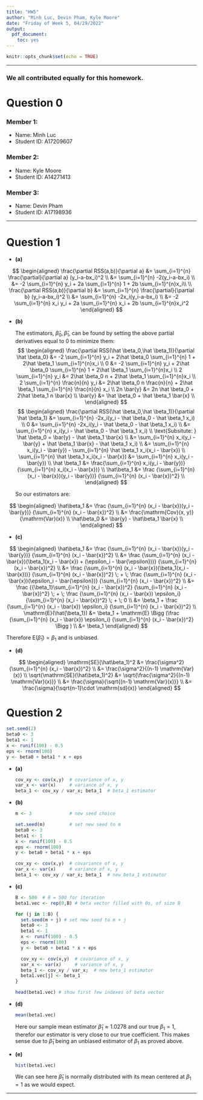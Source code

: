 ```yaml
---
title: "HW5"
author: "Minh Luc, Devin Pham, Kyle Moore"
date: "Friday of Week 5, 04/29/2022"
output: 
  pdf_document: 
    toc: yes
---
```


```r
knitr::opts_chunk$set(echo = TRUE)
```

***
### We all contributed equally for this homework.

# Question 0 

### Member 1: 
* Name: Minh Luc
* Student ID: A17209607

### Member 2: 

* Name: Kyle Moore
* Student ID: A14271413

### Member 3: 

* Name: Devin Pham
* Student ID: A17198936

***

\newpage

# Question 1

* **(a)**

$$
  \begin{aligned}
    \frac{\partial RSS(a,b)}{\partial a} &= \sum_{i=1}^{n} \frac{\partial}{\partial a} (y_i-a-bx_i)^2 \\
      &= \sum_{i=1}^{n} -2(y_i-a-bx_i) \\
      &= -2 \sum_{i=1}^{n} y_i + 2a \sum_{i=1}^{n} 1 + 2b \sum_{i=1}^{n}x_i\\
      \\
    \frac{\partial RSS(a,b)}{\partial b} &= \sum_{i=1}^{n} \frac{\partial}{\partial b} (y_i-a-bx_i)^2 \\
      &= \sum_{i=1}^{n} -2x_i(y_i-a-bx_i) \\
      &= -2 \sum_{i=1}^{n} x_i y_i + 2a \sum_{i=1}^{n} x_i + 2b \sum_{i=1}^{n}x_i^2
  \end{aligned}
$$

* **(b)**

  The estimators, $\hat\beta_0, \hat\beta_1$, can be found by setting the above partial derivatives equal to 0 to minimize them:
$$
  \begin{aligned}
    \frac{\partial RSS(\hat \beta_0,\hat \beta_1)}{\partial \hat \beta_0} &= -2 \sum_{i=1}^{n} y_i + 2\hat \beta_0 \sum_{i=1}^{n} 1 + 2\hat \beta_1 \sum_{i=1}^{n}x_i \\
      0 &= -2 \sum_{i=1}^{n} y_i + 2\hat \beta_0 \sum_{i=1}^{n} 1 + 2\hat \beta_1 \sum_{i=1}^{n}x_i \\
      2 \sum_{i=1}^{n} y_i &= 2\hat \beta_0 n + 2\hat \beta_1 \sum_{i=1}^{n}x_i \\
      2 \sum_{i=1}^{n} \frac{n}{n} y_i &= 2\hat \beta_0 n \frac{n}{n} + 2\hat \beta_1 \sum_{i=1}^{n} \frac{n}{n} x_i \\
      2n \bar{y} &= 2n \hat \beta_0 + 2\hat \beta_1 n \bar{x} \\
      \bar{y} &= \hat \beta_0 + \hat \beta_1 \bar{x} \\
  \end{aligned}
$$
$$
  \begin{aligned}
    \frac{\partial RSS(\hat \beta_0,\hat \beta_1)}{\partial \hat \beta_1} &= \sum_{i=1}^{n} -2x_i(y_i - \hat \beta_0 - \hat \beta_1 x_i) \\
    0 &= \sum_{i=1}^{n} -2x_i(y_i - \hat \beta_0 - \hat \beta_1 x_i) \\
      &= \sum_{i=1}^{n} x_i(y_i - \hat \beta_0 - \hat \beta_1 x_i) \\
    \text{Subsitute: } \hat \beta_0 = \bar{y} - \hat \beta_1 \bar{x} \\
      &= \sum_{i=1}^{n} x_i(y_i - \bar{y} + \hat \beta_1 \bar{x} - \hat \beta_1 x_i) \\
      &= \sum_{i=1}^{n} x_i(y_i - \bar{y}) - \sum_{i=1}^{n} \hat \beta_1 x_i(x_i - \bar{x}) \\
      \sum_{i=1}^{n} \hat \beta_1 x_i(x_i - \bar{x}) &= \sum_{i=1}^{n} x_i(y_i - \bar{y}) \\
      \hat \beta_1 &= \frac{\sum_{i=1}^{n} x_i(y_i - \bar{y})}{\sum_{i=1}^{n} x_i(x_i - \bar{x})} \\
      \hat\beta_1 &= \frac {\sum_{i=1}^{n} (x_i - \bar{x})(y_i - \bar{y})} {\sum_{i=1}^{n} (x_i - \bar{x})^2} \\
  \end{aligned}
$$

  So our estimators are:

$$
  \begin{aligned}
    \hat\beta_1 &= \frac {\sum_{i=1}^{n} (x_i - \bar{x})(y_i - \bar{y})} {\sum_{i=1}^{n} (x_i - \bar{x})^2} \\
      &= \frac{\mathrm{Cov}(x, y)}{\mathrm{Var}(x)} \\
    \hat\beta_0 &= \bar{y} - \hat\beta_1 \bar{x} \\
  \end{aligned}
$$

* **(c)**

$$
  \begin{aligned}
    \hat\beta_1 &= \frac {\sum_{i=1}^{n} (x_i - \bar{x})(y_i - \bar{y})} {\sum_{i=1}^{n} (x_i - \bar{x})^2} \\
      &= \frac {\sum_{i=1}^{n} (x_i - \bar{x})(\beta_1(x_i - \bar{x}) + (\epsilon_i - \bar{\epsilon}))} {\sum_{i=1}^{n} (x_i - \bar{x})^2} \\
      &= \frac {\sum_{i=1}^{n} (x_i - \bar{x})(\beta_1(x_i - \bar{x}))} {\sum_{i=1}^{n} (x_i - \bar{x})^2} \; + \; \frac {\sum_{i=1}^{n} (x_i - \bar{x})(\epsilon_i - \bar{\epsilon})} {\sum_{i=1}^{n} (x_i - \bar{x})^2} \\
      &= \frac {{\beta_1}\sum_{i=1}^{n} (x_i - \bar{x})^2} {\sum_{i=1}^{n} (x_i - \bar{x})^2} \; + \; \frac {\sum_{i=1}^{n} (x_i - \bar{x}) \epsilon_i} {\sum_{i=1}^{n} (x_i - \bar{x})^2} \; + \; 0 \\
      &= \beta_1 + \frac {\sum_{i=1}^{n} (x_i - \bar{x}) \epsilon_i} {\sum_{i=1}^{n} (x_i - \bar{x})^2} \\
    \mathrm{E}(\hat{\beta_1}) &= \beta_1 + \mathrm{E} \Bigg (\frac {\sum_{i=1}^{n} (x_i - \bar{x}) \epsilon_i} {\sum_{i=1}^{n} (x_i - \bar{x})^2} \Bigg ) \\
      &= \beta_1
  \end{aligned}
$$

  Therefore $\mathrm{E}(\hat \beta_1) = \beta_1$ and is unbiased.

\newpage

* **(d)**

$$
  \begin{aligned}
    \mathrm{SE}(\hat\beta_1)^2 &= \frac{\sigma^2}{\sum_{i=1}^{n} (x_i - \bar{x})^2} \\
      &= \frac{\sigma^2}{(n-1) \mathrm{Var}(x)} \\
    \sqrt{\mathrm{SE}(\hat\beta_1)^2} &= \sqrt{\frac{\sigma^2}{(n-1) \mathrm{Var}(x)}} \\
      &= \frac{\sigma}{\sqrt{(n-1) \mathrm{Var}(x)}} \\
      &= \frac{\sigma}{\sqrt{n-1}\cdot  \mathrm{sd}(x)}
  \end{aligned}
$$

# Question 2

```r
set.seed(2)
beta0 <- 3
beta1 <- 1
x <- runif(100) - 0.5
eps <- rnorm(100)
y <- beta0 + beta1 * x + eps
```

* **(a)**

    ```r
    cov_xy <- cov(x,y)  # covariance of x, y
    var_x <- var(x)     # variance of x, y
    beta_1 <- cov_xy / var_x; beta_1  # beta_1 estimator
    ```

* **(b)**

    ```r
    m <- 3              # new seed choice
    
    set.seed(m)         # set new seed to m
    beta0 <- 3
    beta1 <- 1
    x <- runif(100) - 0.5
    eps <- rnorm(100)
    y <- beta0 + beta1 * x + eps

    cov_xy <- cov(x,y)  # covariance of x, y
    var_x <- var(x)     # variance of x, y
    beta_1 <- cov_xy / var_x; beta_1  # new beta_1 estimator
    ```

* **(c)**

    ```r
    B <- 500  # B = 500 for iteration
    beta1.vec <- rep(0,B) # beta vector filled with 0s, of size B
    
    for (j in 1:B) {
      set.seed(m + j) # set new seed to m + j
      beta0 <- 3
      beta1 <- 1
      x <- runif(100) - 0.5
      eps <- rnorm(100)
      y <- beta0 + beta1 * x + eps

      cov_xy <- cov(x,y)  # covariance of x, y
      var_x <- var(x)     # variance of x, y
      beta_1 <- cov_xy / var_x;  # new beta_1 estimator
      beta1.vec[j] <- beta_1
    }
    
    head(beta1.vec) # show first few indexes of beta vector
    ```

* **(d)**

    ```r
    mean(beta1.vec)
    ```
    
  Here our sample mean estimator $\hat \beta_1 \approx 1.0278$ and our true $\beta_1 = 1$, therefor our estimator is very close to our true coefficient. This makes sense due to $\hat \beta_1$ being an unbiased estimator of $\beta_1$ as proved above.

* **(e)**

    ```r
    hist(beta1.vec)
    ```
    
  We can see here $\hat \beta_1$ is normally distributed with its mean centered at $\beta_1 = 1$ as we would expect.
  
***